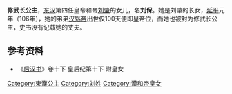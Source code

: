 {{東亞女性歷史人物
| 名稱=修武公主
| 身份=[[汉朝|汉朝]]公主
| 畫像=
| 說明=
| 姓=刘
| 名=保
| 封爵=[[公主|公主]]
| 位號=
| 封號=修武公主，修武长公主
| 出生年=
| 逝世年=
| 諡號=
| 墳墓=
| 父親=[[汉和帝|汉和帝]][[刘肇|刘肇]]
| 同胞兄弟=
| 母親=
|}}

'''修武长公主'''，[[东汉|东汉]]第四任皇帝和帝[[汉和帝|刘肇]]的女儿，名'''刘保'''。她是刘肇的长女，[[延平_(東漢)|延平]]元年（106年），她的弟弟[[汉殇帝|汉殇帝]]出世仅100天便即皇帝位，而她也被封为修武长公主，史书没有记载她的丈夫。

==参考资料==
*《[[后汉书|后汉书]]》卷十下 皇后纪第十下 附皇女

[[Category:東漢公主|Category:東漢公主]]
[[Category:刘姓|Category:刘姓]]
[[Category:漢和帝皇女|Category:漢和帝皇女]]
